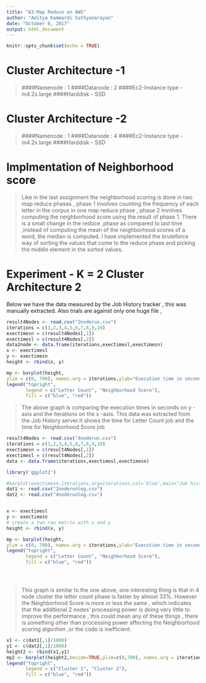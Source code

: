 ```yaml
---
title: "A3-Map Reduce on AWS"
author: "Aditya Kammardi Sathyanarayan"
date: "October 6, 2017"
output: html_document
---
```


```r
knitr::opts_chunk$set(echo = TRUE)
```
# Cluster Architecture -1
> ####Namenode : 1
####Datanode : 2
####Ec2-Instance type - m4.2x.large
####Harddisk - SSD

# Cluster Architecture -2
> ####Namenode : 1
####Datanode : 4
####Ec2-Instance type - m4.2x.large
####Harddisk - SSD

# Implmentation of Neighborhood score
> Like in the last assignment the neighborhood scoring is done in two map reduce phases , phase 1 involves counting the frequency of each letter in the corpus in one map reduce phase , phase 2 involves computing the neighborhood score using the result of phase 1.
There is a small change in the reduce ,phase as compared to last time ,instead of computing the mean of the neighborhood scores of a word, the median is computed.
I have implemented the bruteforce way of sorting the values that come to the reduce phase and picking the middle element in the sorted values.

# Experiment - K = 2 Cluster Architecture 2
Below we have the data measured by the Job History tracker , this was manually extracted. Also  trials are against only one huge file ,

```r
result4Nodes <- read.csv("2noderun.csv")
iterations = c(1,2,3,4,5,6,7,8,9,10)
exectimesn = c(result4Nodes[,1])
exectimesl = c(result4Nodes[,2])
data2node <- data.frame(iterations,exectimesl,exectimesn)
x <- exectimesl
y <- exectimesn
height <- rbind(x, y)

mp <- barplot(height,
ylim = c(0, 700), names.arg = iterations,ylab="Execution time in seconds",xlab="Iterations",main="Execution times from the Job Tracker for Cluster 1",col=c("blue","red"))
legend("topright", 
       legend = c("Letter Count", "Neighborhood Score"), 
       fill = c("blue", "red"))

```
 
> The above graph is comparing the execution times in seconds on y - axis and the iterations on the x -axis. This data was extracted from the Job History server.It shows the time for Letter Count job and the time for Neighborhood Score job


```r
result4Nodes <- read.csv("4noderun.csv")
iterations = c(1,2,3,4,5,6,7,8,9,10)
exectimesn = c(result4Nodes[,1])
exectimesl = c(result4Nodes[,2])
data <- data.frame(iterations,exectimesl,exectimesn)

```
```r
library('ggplot2')

#barplot(exectimesn,iterations,arg=iterations,col='blue',main="Job history tracker time")
dat1 <- read.csv("2noderunlog.csv")
dat2 <- read.csv("4noderunlog.csv")


x <- exectimesl
y <- exectimesn
# create a two row matrix with x and y
height <- rbind(x, y)

mp <- barplot(height,
ylim = c(0, 700), names.arg = iterations,ylab="Execution time in seconds",xlab="Iterations",main="Execution times from the Job Tracker for Cluster 2",col=c("blue","red"))
legend("topright", 
       legend = c("Letter Count", "Neighborhood Score"), 
       fill = c("blue", "red"))





```

> This graph is similar to the one above, one interesting thing is that in 4 node cluster the letter count phase is faster by almost 33%. However the Neighborhood Score is more or less the same , which indicates that the additional 2 nodes' processing power is doing very little to improve the performance , this could mean any of these things , there is something other than processing power affecting the Neighborhood scoring algorihim ,or the code is inefficient.


```r
x1 <- c(dat1[,1]/1000)
y1 <- c(dat2[,1]/1000)
height2 <- rbind(x1,y1)
mp2 <- barplot(height2,beside=TRUE,ylim=c(0,700), names.arg = iterations,ylab="Execution time in seconds",xlab="Iterations",main="Cluster 1 vs Cluster 2",col = c("blue","red"))
legend("topright", 
       legend = c("Cluster 1", "Cluster 2"), 
       fill = c("blue", "red"))

```


